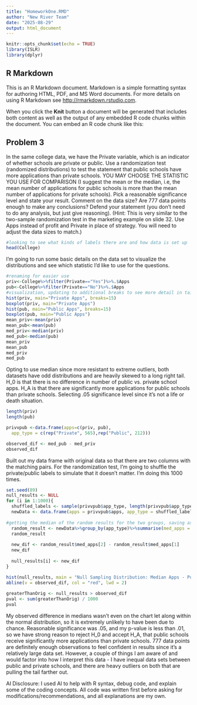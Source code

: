 ```yaml
---
title: "HomeworkOne.RMD"
author: "New River Team"
date: "2025-08-29"
output: html_document
---
```


```r
knitr::opts_chunk$set(echo = TRUE)
library(ISLR)
library(dplyr)
```

## R Markdown

This is an R Markdown document. Markdown is a simple formatting syntax for authoring HTML, PDF, and MS Word documents. For more details on using R Markdown see <http://rmarkdown.rstudio.com>.

When you click the **Knit** button a document will be generated that includes both content as well as the output of any embedded R code chunks within the document. You can embed an R code chunk like this:

## Problem 3

In the same college data, we have the Private variable, which is an indicator of whether schools are private or public. Use a randomization test (randomized distributions) to test the statement that public schools have more applications than private schools. YOU MAY CHOOSE THE STATISTIC YOU USE FOR COMPARISON (I suggest the mean or the median, i.e, the mean number of applications for public schools is more than the mean number of applications for private schools). Pick a reasonable significance level and state your result. Comment on the data size? Are 777 data points enough to make any conclusions? Defend your statement (you don’t need to do any analysis, but just give reasoning). (Hint: This is very similar to the two-sample randomization test in the marketing example on slide 32. Use Apps instead of profit and Private in place of strategy. You will need to adjust the data sizes to match.) 

```r
#looking to see what kinds of labels there are and how data is set up
head(College)
```

I'm going to run some basic details on the data set to visualize the distributions and see which statistic I'd like to use for the questions.

```r
#renaming for easier use
priv<-College%>%filter(Private=="Yes")%>%.$Apps
pub<-College%>%filter(Private=="No")%>%.$Apps
#visualization, updating to additional breaks to see more detail in tail
hist(priv, main="Private Apps", breaks=15)
boxplot(priv, main="Private Apps")
hist(pub, main="Public Apps", breaks=15)
boxplot(pub, main="Public Apps")
mean_priv<-mean(priv)
mean_pub<-mean(pub)
med_priv<-median(priv)
med_pub<-median(pub)
mean_priv
mean_pub
med_priv
med_pub
```
Opting to use median since more resistant to extreme outliers, both datasets have odd distributions and are heavily skewed to a long right tail. H_0 is that there is no difference in number of public vs. private school apps. H_A is that there are significantly more applications for public schools than private schools. Selecting .05 significance level since it's not a life or death situation.

```r
length(priv) 
length(pub)

privvpub <-data.frame(apps=c(priv, pub),
  app_type = c(rep("Private", 565),rep("Public", 212)))

observed_dif <- med_pub - med_priv
observed_dif
```

Built out my data frame with original data so that there are two columns with the matching pairs. For the randomization test, I'm going to shuffle the private/public labels to simulate that it doesn't matter. I'm doing this 1000 times.

```r

set.seed(89) 
null_results <- NULL
for (i in 1:1000){
  shuffled_labels <- sample(privvpub$app_type, length(privvpub$app_type), replace = FALSE)
  newData <- data.frame(apps = privvpub$apps, app_type = shuffled_labels)
  
#getting the median of the random results for the two groups, saving as random_result then creating a new difference between the two for my null simulated statistic to compare to observed_dif
  random_result <- newData%>%group_by(app_type)%>%summarise(med_apps = median(apps, na.rm = TRUE), .groups = "drop")
  random_result
  
  new_dif <- random_result$med_apps[2] - random_result$med_apps[1]
  new_dif
  
  null_results[i] <- new_dif
}

hist(null_results, main = "Null Sampling Distribution: Median Apps - Public vs. Private", xlab = "Difference in Medians")
abline(v = observed_dif, col = "red", lwd = 2)
  
greaterThanOrig <- null_results > observed_dif
pval <- sum(greaterThanOrig) / 1000
pval
```
My observed difference in medians wasn't even on the chart let along within the normal distribution, so it is extremely unlikely to have been due to chance. Reasonable significance was .05, and my p-value is less than .01, so we have strong reason to reject H_0 and accept H_A, that public schools receive significantly more applications than private schools. 777 data points are definitely enough observations to feel confident in results since it's a relatively large data set. However, a couple of things I am aware of and would factor into how I interpret this data - I have inequal data sets between public and private schools, and there are heavy outliers on both that are pulling the tail farther out. 

AI Disclosure: I used AI to help with R syntax, debug code, and explain some of the coding concepts. All code was written first before asking for modifications/recommendations, and all explanations are my own.


